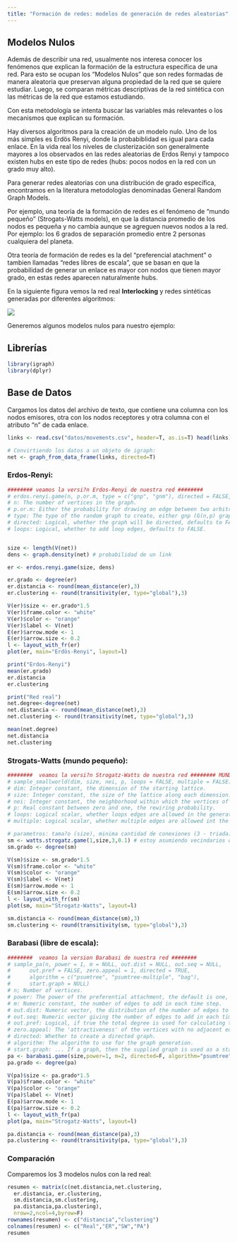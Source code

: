 ---
title: "Formación de redes: modelos de generación de redes aleatorias"
---

## Modelos Nulos

Además de describir una red, usualmente nos interesa conocer los fenómenos que explican la formación de la estructura específica de una red. Para esto se ocupan los "Modelos Nulos" que son redes formadas de manera aleatoria que preservan alguna propiedad de la red que se quiere estudiar. Luego, se comparan métricas descriptivas de la red sintética con las métricas de la red que estamos estudiando.

Con esta metodología se intenta buscar las variables más relevantes o los mecanismos que explican su formación.

Hay diversos algoritmos para la creación de un modelo nulo. Uno de los más simples es Erdös Renyi, donde la probabiblidad es igual para cada enlace. En la vida real los niveles de clusterización son generalmente mayores a los observados en las redes aleatorias de Erdos Renyi y tampoco existen hubs en este tipo de redes (hubs: pocos nodos en la red con un grado muy alto).

Para generar redes aleatorias con una distribución de grado específica, encontramos en la literatura metodologías denominadas General Random Graph Models.

Por ejemplo, una teoría de la formación de redes es el fenómeno de "mundo pequeño" (Strogats-Watts models), en que la distancia promedio de los nodos es pequeña y no cambia aunque se agreguen nuevos nodos a la red. Por ejemplo: los 6 grados de separación promedio entre 2 personas cualquiera del planeta.

Otra teoría de formación de redes es la del "preferencial atachment" o tambien llamadas "redes libres de escala", que se basan en que la probabilidad de generar un enlace es mayor con nodos que tienen mayor grado, en estas redes aparecen naturalmente hubs.

En la siguiente figura vemos la red real **Interlocking** y redes sintéticas generadas por diferentes algoritmos:

![](figs/modelos_nulos_ejemplos.png)

Generemos algunos modelos nulos para nuestro ejemplo:

## Librerías

```{r echo:false}
library(igraph)
library(dplyr)
```

## Base de Datos

Cargamos los datos del archivo de texto, que contiene una columna con los nodos emisores, otra con los nodos receptores y otra columna con el atributo "n" de cada enlace.

```{r}
links <- read.csv("datos/movements.csv", header=T, as.is=T) head(links) 
```

```{r}
# Convirtiendo los datos a un objeto de igraph: 
net <- graph_from_data_frame(links, directed=T)  
```

### Erdos-Renyi:

```{r}
######## veamos la versi?n Erdos-Renyi de nuestra red ######## 
# erdos.renyi.game(n, p.or.m, type = c("gnp", "gnm"), directed = FALSE, loops = FALSE, ...)
# n: The number of vertices in the graph.
# p.or.m: Either the probability for drawing an edge between two arbitrary vertices (G(n,p) graph), or the number of edges in the graph (for G(n,m) graphs).
# type: The type of the random graph to create, either gnp (G(n,p) graph) or gnm (G(n,m) graph).
# directed: Logical, whether the graph will be directed, defaults to FALSE.
# loops: Logical, whether to add loop edges, defaults to FALSE.


size <- length(V(net))
dens <- graph.density(net) # probabilidad de un link

er <- erdos.renyi.game(size, dens)

er.grado <- degree(er)
er.distancia <- round(mean_distance(er),3)
er.clustering <- round(transitivity(er, type="global"),3)

V(er)$size <- er.grado*1.5
V(er)$frame.color <- "white"
V(er)$color <- "orange"
V(er)$label <- V(net)
E(er)$arrow.mode <- 1
E(er)$arrow.size <- 0.2
l <- layout_with_fr(er)
plot(er, main="Erdös-Renyi", layout=l)


```

```{r}
print("Erdos-Renyi")
mean(er.grado)
er.distancia
er.clustering

print("Red real")
net.degree<-degree(net)
net.distancia <- round(mean_distance(net),3) 
net.clustering <- round(transitivity(net, type="global"),3)

mean(net.degree)
net.distancia
net.clustering

```

### Strogats-Watts (mundo pequeño):

```{r}
########  veamos la versi?n Strogatz-Watts de nuestra red ######## MUNDOS PEQUE?OS
# sample_smallworld(dim, size, nei, p, loops = FALSE, multiple = FALSE)
# dim: Integer constant, the dimension of the starting lattice.
# size: Integer constant, the size of the lattice along each dimension.
# nei: Integer constant, the neighborhood within which the vertices of the lattice will be connected.
# p: Real constant between zero and one, the rewiring probability.
# loops: Logical scalar, whether loops edges are allowed in the generated graph.
# multiple: Logical scalar, whether multiple edges are allowed int the generated graph.

# parametros: tama?o (size), minima cantidad de conexiones (3 - triada), rewiring (0.1) pq se parte de una red regular
sm <- watts.strogatz.game(1,size,3,0.1) # estoy asumiendo vecindarios de 3 nodos y rewiring de 0.1 (se puede mejorar la precisión)
sm.grado <- degree(sm)

V(sm)$size <- sm.grado*1.5
V(sm)$frame.color <- "white"
V(sm)$color <- "orange"
V(sm)$label <- V(net)
E(sm)$arrow.mode <- 1
E(sm)$arrow.size <- 0.2
l <- layout_with_fr(sm)
plot(sm, main="Strogatz-Watts", layout=l)

sm.distancia <- round(mean_distance(sm),3)
sm.clustering <- round(transitivity(sm, type="global"),3)

```

### Barabasi (libre de escala):

```{r}
########  veamos la version Barabasi de nuestra red ######## 
# sample_pa(n, power = 1, m = NULL, out.dist = NULL, out.seq = NULL,
#      out.pref = FALSE, zero.appeal = 1, directed = TRUE,
#      algorithm = c("psumtree", "psumtree-multiple", "bag"),
#      start.graph = NULL)
# n; Number of vertices.
# power: The power of the preferential attachment, the default is one, ie. linear
# m: Numeric constant, the number of edges to add in each time step.
# out.dist: Numeric vector, the distribution of the number of edges to add in each time step. This argument is only used if the out.seq argument is omitted or NULL.
# out.seq: Numeric vector giving the number of edges to add in each time step. Its first element is ignored as no edges are added in the first time step.
# out.pref: Logical, if true the total degree is used for calculating the citation probability, otherwise the in-degree is used.
# zero.appeal: The 'attractiveness' of the vertices with no adjacent edges. See details below.
# directed: Whether to create a directed graph.
# algorithm: The algorithm to use for the graph generation.
# start.graph: ... If a graph, then the supplied graph is used as a starting graph for the preferential attachment algorithm. 
pa <- barabasi.game(size,power=1, m=2, directed=F, algorithm="psumtree") 
pa.grado <- degree(pa)

V(pa)$size <- pa.grado*1.5
V(pa)$frame.color <- "white"
V(pa)$color <- "orange"
V(pa)$label <- V(net)
E(pa)$arrow.mode <- 1
E(pa)$arrow.size <- 0.2
l <- layout_with_fr(pa)
plot(pa, main="Strogatz-Watts", layout=l)

pa.distancia <- round(mean_distance(pa),3)
pa.clustering <- round(transitivity(pa, type="global"),3)

```

### Comparación

Comparemos los 3 modelos nulos con la red real:

```{r}
resumen <- matrix(c(net.distancia,net.clustering, 
  er.distancia, er.clustering,
  sm.distancia,sm.clustering,
  pa.distancia,pa.clustering),
  nrow=2,ncol=4,byrow=F)
rownames(resumen) <- c("distancia","clustering")
colnames(resumen) <- c("Real","ER","SW","PA")
resumen
```

